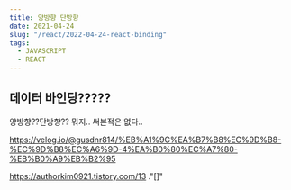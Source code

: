 ```yaml
---
title: 양방향 단방향
date: 2021-04-24
slug: "/react/2022-04-24-react-binding"
tags:
  - JAVASCRIPT
  - REACT
---
```


## 데이터 바인딩?????

양방향??단방향??
뭐지..
써본적은 없다..

https://velog.io/@gusdnr814/%EB%A1%9C%EA%B7%B8%EC%9D%B8-%EC%9D%B8%EC%A6%9D-4%EA%B0%80%EC%A7%80-%EB%B0%A9%EB%B2%95

https://authorkim0921.tistory.com/13
."[]"